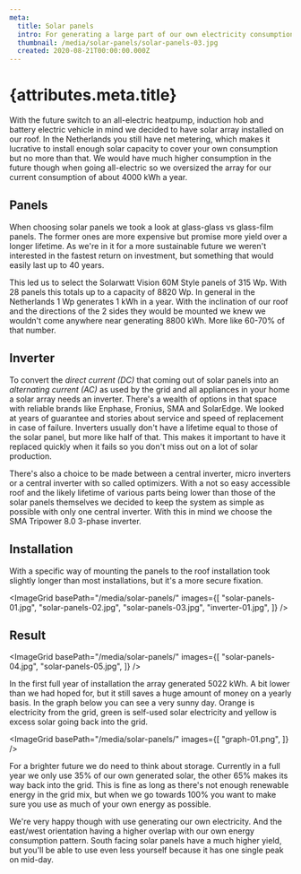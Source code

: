 ```yaml
---
meta:
  title: Solar panels
  intro: For generating a large part of our own electricity consumption we've installed roof-mounted solar panels.
  thumbnail: /media/solar-panels/solar-panels-03.jpg
  created: 2020-08-21T00:00:00.000Z
---
```



# {attributes.meta.title}

With the future switch to an all-electric heatpump, induction hob and battery electric vehicle in mind we decided to have solar array installed on our roof. In the Netherlands you still have net metering, which makes it lucrative to install enough solar capacity to cover your own consumption but no more than that. We would have much higher consumption in the future though when going all-electric so we oversized the array for our current consumption of about 4000 kWh a year.

## Panels

When choosing solar panels we took a look at glass-glass vs glass-film panels. The former ones are more expensive but promise more yield over a longer lifetime. As we're in it for a more sustainable future we weren't interested in the fastest return on investment, but something that would easily last up to 40 years.

This led us to select the Solarwatt Vision 60M Style panels of 315 Wp. With 28 panels this totals up to a capacity of 8820 Wp. In general in the Netherlands 1 Wp generates 1 kWh in a year. With the inclination of our roof and the directions of the 2 sides they would be mounted we knew we wouldn't come anywhere near generating 8800 kWh. More like 60-70% of that number.

## Inverter

To convert the _direct current (DC)_ that coming out of solar panels into an _alternating current (AC)_ as used by the grid and all appliances in your home a solar array needs an inverter. There's a wealth of options in that space with reliable brands like Enphase, Fronius, SMA and SolarEdge. We looked at years of guarantee and stories about service and speed of replacement in case of failure. Inverters usually don't have a lifetime equal to those of the solar panel, but more like half of that. This makes it important to have it replaced quickly when it fails so you don't miss out on a lot of solar production.

There's also a choice to be made between a central inverter, micro inverters or a central inverter with so called optimizers. With a not so easy accessible roof and the likely lifetime of various parts being lower than those of the solar panels themselves we decided to keep the system as simple as possible with only one central inverter. With this in mind we choose the SMA Tripower 8.0 3-phase inverter.

## Installation

With a specific way of mounting the panels to the roof installation took slightly longer than most installations, but it's a more secure fixation.

<ImageGrid basePath="/media/solar-panels/" images={[
  "solar-panels-01.jpg",
  "solar-panels-02.jpg",
  "solar-panels-03.jpg",
  "inverter-01.jpg",
]} />

## Result

<ImageGrid basePath="/media/solar-panels/" images={[
  "solar-panels-04.jpg",
  "solar-panels-05.jpg",
]} />

In the first full year of installation the array generated 5022 kWh. A bit lower than we had hoped for, but it still saves a huge amount of money on a yearly basis. In the graph below you can see a very sunny day. Orange is electricity from the grid, green is self-used solar electricity and yellow is excess solar going back into the grid.

<ImageGrid basePath="/media/solar-panels/" images={[
  "graph-01.png",
]} />

For a brighter future we do need to think about storage. Currently in a full year we only use 35% of our own generated solar, the other 65% makes its way back into the grid. This is fine as long as there's not enough renewable energy in the grid mix, but when we go towards 100% you want to make sure you use as much of your own energy as possible.

We're very happy though with use generating our own electricity. And the east/west orientation having a higher overlap with our own energy consumption pattern. South facing solar panels have a much higher yield, but you'll be able to use even less yourself because it has one single peak on mid-day.